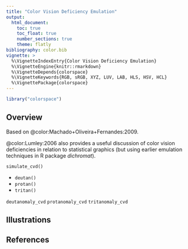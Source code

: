 ```yaml
---
title: "Color Vision Deficiency Emulation"
output:
  html_document:
    toc: true
    toc_float: true
    number_sections: true
    theme: flatly
bibliography: color.bib
vignette: >
  %\VignetteIndexEntry{Color Vision Deficiency Emulation}
  %\VignetteEngine{knitr::rmarkdown}
  %\VignetteDepends{colorspace}
  %\VignetteKeywords{RGB, sRGB, XYZ, LUV, LAB, HLS, HSV, HCL}
  %\VignettePackage{colorspace}
---
```

```r
library("colorspace")
```

## Overview

Based on @color:Machado+Oliveira+Fernandes:2009.

@color:Lumley:2006 also provides a useful discussion of color vision
deficiencies in relation to statistical graphics (but using earlier
emulation techniques in R package _dichromat_).

`simulate_cvd()`

* `deutan()`
* `protan()`
* `tritan()`

`deutanomaly_cvd`
`protanomaly_cvd`
`tritanomaly_cvd`

## Illustrations



## References
